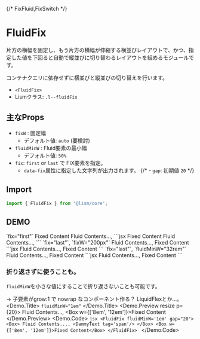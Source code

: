 
{/* FixFluid,FixSwitch */}


# FluidFix

片方の横幅を固定し、もう片方の横幅が伸縮する横並びレイアウトで、かつ、指定した値を下回ると自動で縦並びに切り替わるレイアウトを組めるモジュールです。

<Alert preset="point">
コンテナクエリに依存せずに横並びと縦並びの切り替えを行います。
</Alert>

- `<FluidFix>`
- Lismクラス: `.l--fluidFix`


## 主なProps

- `fixW` : 固定幅
	- デフォルト値: `auto` (要検討)
- `fluidMinW` : Fluid要素の最小幅
	- デフォルト値: `50%`
- `fix`: `first` or `last` で FIX要素を指定。
	- `data-fix`属性に指定した文字列が出力されます。
{/* - `gap`: 初期値 `20` */}



## Import

```js
import { FluidFix } from '@lism/core';
```

## DEMO

<Demo>
	<Demo.Title>
		`fix="first"`
	</Demo.Title>
	<Demo.Preview resize p={20}>
		<FluidFix fix="first" gap={20} className='has:itemGuide'>
			<Box>Fixed Content</Box>
			<Box>
				Fluid Contents..., <DammyText tag='span'/>
			</Box>
		</FluidFix>
	</Demo.Preview>
	<Demo.Code>
		```jsx
		<FluidFix fix="first" gap={20}>
			<Box>Fixed Content</Box>
			<Box>
				Fluid Contents..., <DammyText tag='span'/>
			</Box>
		</FluidFix>
		```
	</Demo.Code>
</Demo>


<Demo>
	<Demo.Title>
		`fix="last"`, `fixW="200px"`
	</Demo.Title>
	<Demo.Preview resize p={20}>
		<FluidFix fix="last" fixW="200px" gap={20} className='has:itemGuide'>
			<Box>
				Fluid Contents..., <DammyText tag='span'/>
			</Box>
			<Box>Fixed Content</Box>
		</FluidFix>
	</Demo.Preview>
	<Demo.Code>
		```jsx
		<FluidFix fix="first" fixW="200px" gap={20}>
			<Box>
				Fluid Contents..., <DammyText tag='span'/>
			</Box>
			<Box>Fixed Content</Box>
		</FluidFix>
		```
	</Demo.Code>
</Demo>

<Demo>
	<Demo.Title>
		`fix="last"`, `fluidMinW="32rem"`
	</Demo.Title>
	<Demo.Preview resize p={20}>
		<FluidFix fix="last" fluidMinW="32rem" gap={20} className='has:itemGuide'>
			<Box>
				Fluid Contents..., <DammyText tag='span'/>
			</Box>
			<Box>Fixed Content</Box>
		</FluidFix>
	</Demo.Preview>
	<Demo.Code>
		```jsx
		<FluidFix fix="first" fluidMinW="32rem" gap={20}>
			<Box>
				Fluid Contents..., <DammyText tag='span'/>
			</Box>
			<Box>Fixed Content</Box>
		</FluidFix>
		```
	</Demo.Code>
</Demo>


### 折り返さずに使うことも。
`fluidMinW`を小さな値にすることで折り返さないことも可能です。

→ 子要素がgrow:1 で nowrap なコンポーネント作る？ LiquidFlexとか...。
<Demo>
	<Demo.Title>
		`fluidMinW="1em"`
	</Demo.Title>
	<Demo.Preview resize p={20}>
		<FluidFix fluidMinW='1em' gap="20" className='has:itemGuide'>
			<Box>
				Fluid Contents..., <DammyText tag='span'/>
			</Box>
			<Box w={['8em', '12em']}>Fixed Content</Box>
		</FluidFix>
	</Demo.Preview>
	<Demo.Code>
		```jsx
		<FluidFix fluidMinW='1em' gap="20">
			<Box>
				Fluid Contents..., <DammyText tag='span'/>
			</Box>
			<Box w={['8em', '12em']}>Fixed Content</Box>
		</FluidFix>
		```
	</Demo.Code>
</Demo>
